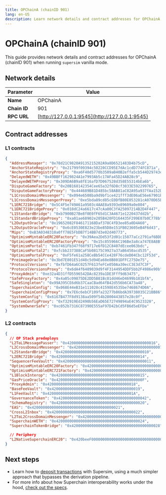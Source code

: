 ```yaml
---
title: OPChainA (chainID 901)
lang: en-US
description: Learn network details and contract addresses for OPChainA (chainID 901).
---
```



# OPChainA (chainID 901)

This guide provides network details and contract addresses for OPChainA (chainID 901) when running `supersim` vanilla mode.

## Network details

| **Parameter** | **Value**                                      |
| ------------- | ---------------------------------------------- |
| **Name**      | OPChainA                                       |
| **Chain ID**  | 901                                            |
| **RPC URL**   | [http://127.0.0.1:9545](http://127.0.0.1:9545) |

## Contract addresses

### L1 contracts

```json
{
  "AddressManager": "0x78d21C9820A9135215202A9a8D6521483D4b75cD",
  "AnchorStateRegistry": "0x21799f09394c50220CCD95E7dAc1cdD774FC871a",
  "AnchorStateRegistryProxy": "0xa6F40d5770b3509aB40B2effa5cb544D29743ec7",
  "DelayedWETH": "0x49BBFf1629824A1e7993Ab5c17AFa45D24AB28c9",
  "DelayedWETHProxy": "0x309DA6B9a8fE16afD7D067528d358E55314bEa6b",
  "DisputeGameFactory": "0x20B168142354Cee65a32f6D8cf3033E592299765",
  "DisputeGameFactoryProxy": "0x444689B81D485bc58AB81aC02A95a937fAa152D7",
  "L1CrossDomainMessenger": "0x094e6508ba9d9bf1ce421fff3dE06aE56e67901b",
  "L1CrossDomainMessengerProxy": "0xe5bda89cd85cE0DfB80E053281cA070D65B738e6",
  "L1ERC721Bridge": "0x5C4F5e749A61a9503c4AAE8a9393e89609a0e804",
  "L1ERC721BridgeProxy": "0x018dC24a6617c47cAa00C3fA25097214B2D4F447",
  "L1StandardBridge": "0xb7900B27Be8f0E0fF65d1C3A4671e1220437dd2b",
  "L1StandardBridgeProxy": "0xa01ae68902e205B420FD164435F299E07b0C778b",
  "L2OutputOracle": "0x19652082F846171168Daf378C4fD3ee85a0D4A60",
  "L2OutputOracleProxy": "0x6cE0530E823e23be85D8e151FB023605eB4F6d43",
  "Mips": "0xB3A0348310a0ff78E5FbDB7f14BB7d3e02d40773",
  "OptimismMintableERC20Factory": "0x39Aea2Dd53f2d01c15877aCc2791af6BDD7aD567",
  "OptimismMintableERC20FactoryProxy": "0x15c855966C196Be3a8ca747E8A8Bf40928d4741f",
  "OptimismPortal": "0xb7461Fb347f68f9717e6fD12C8407dEcee063bdc",
  "OptimismPortal2": "0xfcbb237388CaF5b08175C9927a37aB6450acd535",
  "OptimismPortalProxy": "0xF5fe61a258CeBb54CCe428F76cdeD04Cbc12F53d",
  "PreimageOracle": "0x3bd7E801E51d48c5d94Ea68e8B801DFFC275De75",
  "ProtocolVersions": "0xfbfD64a6C0257F613feFCe050Aa30ecC3E3d7C3F",
  "ProtocolVersionsProxy": "0x6dA4f6489039d9f4F3144954DDF5bb2F4986e90b",
  "ProxyAdmin": "0xe32a4D31ffD5596542DAc8239a1DE3Fff9d63475",
  "SafeProxyFactory": "0x4a05c09875DE2DD5B81Bc01dd46eD4699b181bfA",
  "SafeSingleton": "0x99A395CE6d6b37CaaCBad64fB42d556b6CA73a48",
  "SuperchainConfig": "0x068E44eB31e111028c41598E4535be7468674D0A",
  "SuperchainConfigProxy": "0x7E6c6ebCF109fa23277b86bdA39738035C21BB86",
  "SystemConfig": "0x6167B477F8d9138aa509f54b2800443857e28c0f",
  "SystemConfigProxy": "0xf32919Ed2490b56EaD65E72749894aE4C9523320",
  "SystemOwnerSafe": "0xc052b7316C87390E555aF97D42bCd5FB6d5eEFDa"
}
```

### L2 contracts

```json
{
  // OP Stack predeploys
  "L2ToL1MessagePasser": "0x4200000000000000000000000000000000000016",
  "L2CrossDomainMessenger": "0x4200000000000000000000000000000000000007",
  "L2StandardBridge": "0x4200000000000000000000000000000000000010",
  "L2ERC721Bridge": "0x4200000000000000000000000000000000000014",
  "SequencerFeeVault": "0x4200000000000000000000000000000000000011",
  "OptimismMintableERC20Factory": "0x4200000000000000000000000000000000000012",
  "OptimismMintableERC721Factory": "0x4200000000000000000000000000000000000017",
  "L1BlockInterop": "0x4200000000000000000000000000000000000015",
  "GasPriceOracle": "0x420000000000000000000000000000000000000F",
  "ProxyAdmin": "0x4200000000000000000000000000000000000018",
  "BaseFeeVault": "0x4200000000000000000000000000000000000019",
  "L1FeeVault": "0x420000000000000000000000000000000000001A",
  "GovernanceToken": "0x4200000000000000000000000000000000000042",
  "SchemaRegistry": "0x4200000000000000000000000000000000000020",
  "EAS": "0x4200000000000000000000000000000000000021",
  "CrossL2Inbox": "0x4200000000000000000000000000000000000022",
  "L2ToL2CrossDomainMessenger": "0x4200000000000000000000000000000000000023",
  "SuperchainWETH": "0x4200000000000000000000000000000000000024",
  "SuperchainTokenBridge": "0x4200000000000000000000000000000000000028",

  // Periphery
  "L2NativeSuperchainERC20": "0x420beeF000000000000000000000000000000001"
}
```

## Next steps

*   Learn how to [deposit transactions](/app-developers/supersim/deposit-transactions) with Supersim, using a much simpler approach that bypasses the derivation pipeline.
*   For more info about how Superchain interoperability works under the hood, [check out the specs](https://specs.optimism.io/interop/overview.html).
